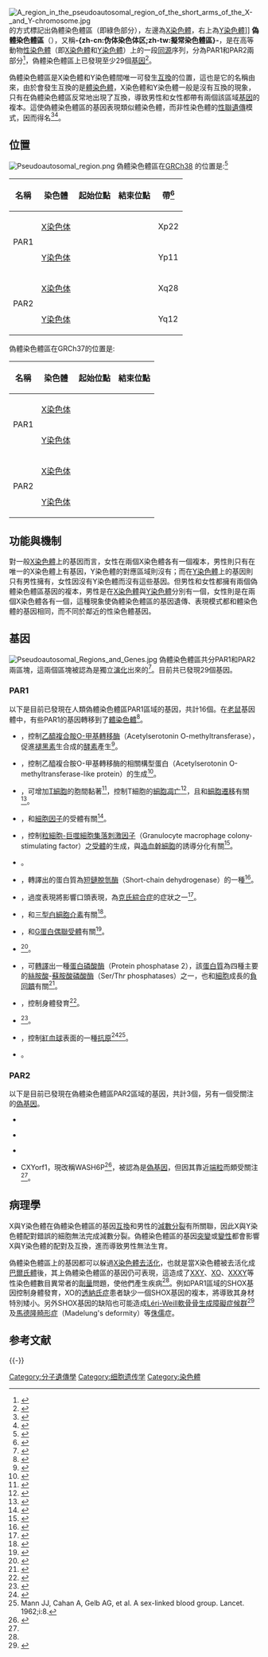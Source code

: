 {{noteTA
|G1=Lifesciences
}}
[[File:A_region_in_the_pseudoautosomal_region_of_the_short_arms_of_the_X-_and_Y-chromosome.jpg|thumb]]的方式標記出偽體染色體區（即綠色部分），左邊為[[X染色體|X染色體]]，右上為[[Y染色體|Y染色體]]]]
'''偽體染色體區'''（{{lang-en|pseudoautosomal region}}），又稱'''-{zh-cn:伪体染色体区;zh-tw:擬常染色體區}-'''，是在高等動物[[性染色體|性染色體]]（即[[X染色體|X染色體]]和[[Y染色體|Y染色體]]）上的一段[[同源|同源]]序列，分為PAR1和PAR2兩部分<ref name="pmid18660847">{{cite journal |author=Helena Mangs A, Morris BJ |title=The Human Pseudoautosomal Region (PAR): Origin, Function and Future |journal=Curr. Genomics |volume=8 |issue=2 |pages=129–36 |pmid=18660847 |pmc=2435358 |doi= 10.2174/138920207780368141|url=|date=April 2007}}</ref>，偽體染色體區上已發現至少29個[[基因|基因]]<ref>{{cite journal | author = Blaschke RJ, Rappold G | year = 2006 | title = The pseudoautosomal regions, SHOX and disease | url = | journal = Curr Opin Genet Dev | volume = 16 | issue = 3| pages = 233–9 | pmid = 16650979 | doi=10.1016/j.gde.2006.04.004}}</ref>。

偽體染色體區是X染色體和Y染色體間唯一可發生[[互換|互換]]的位置，這也是它的名稱由來，由於會發生互換的是[[體染色體|體染色體]]，X染色體和Y染色體一般是沒有互換的現象，只有在偽體染色體區反常地出現了互換，導致男性和女性都帶有兩個該區域[[基因|基因]]的複本。這使偽體染色體區的基因表現類似體染色體，而非性染色體的[[性聯遺傳|性聯遺傳]]模式，因而得名<ref name="book">{{cite book | language = zh-tw | author = 班布里基（David Bainbridge）著， 陳雅茜 譯 | coauthors =   | title = 《X染色體 命運的幕後黑手》 | url =  | date = 2004年10月 | publisher =天下文化出版社| id =  | isbn = 986-417-380-4 }}</ref><ref name="ciccodicola">{{cite journal |author=Ciccodicola A, D'Esposito M, Esposito T, ''et al.'' |title=Differentially regulated and evolved genes in the fully sequenced Xq/Yq pseudoautosomal region |journal=Hum. Mol. Genet. |volume=9 |issue=3 |pages=395–401 |pmid=10655549 |doi=10.1093/hmg/9.3.395 |url=http://hmg.oxfordjournals.org/cgi/pmidlookup?view=long&pmid=10655549 |date=February 2000 |access-date=2011-02-18 |archive-date=2019-09-15 |archive-url=https://web.archive.org/web/20190915161151/https://academic.oup.com/hmg |dead-url=no }}</ref>。

==位置==
[[File:Pseudoautosomal_region.png|thumb]]
偽體染色體區在[[Genome_Reference_Consortium|GRCh38]] 的位置是:<ref name="GRC38 overview">{{cite web|url=http://www.ncbi.nlm.nih.gov/projects/genome/assembly/grc/human/|title=Human genome overview GRCh38.p10|3=|author=[[Genome_Reference_Consortium|Genome Reference Consortium]]|date=2017-01-06|access-date=2017-05-10|archive-url=https://web.archive.org/web/20161009110408/http://www.ncbi.nlm.nih.gov/projects/genome/assembly/grc/human/|archive-date=2016-10-09|dead-url=no}}</ref>
{|class="wikitable" style="text-align:right"
! 名稱 !! 染色體 !! 起始位點 !! 結束位點 !! 帶<ref name="HUGO Gene Nomenclature Committee">{{cite web | title=Pseudoautosomal regions Gene Family | website=HUGO Gene Nomenclature Committee | url=http://www.genenames.org/cgi-bin/genefamilies/set/714 | accessdate=2017-05-11 | archive-url=https://web.archive.org/web/20170711205656/http://www.genenames.org/cgi-bin/genefamilies/set/714 | archive-date=2017-07-11 | dead-url=no }}</ref>
|-
|rowspan="2"| PAR1 || [[X染色体|X染色体]] || {{val|10001|fmt=commas}} || {{val|2781479|fmt=commas}} || Xp22
|-
| [[Y染色体|Y染色体]] || {{val|10001|fmt=commas}} ||  {{val|2781479|fmt=commas}} || Yp11
|-
|rowspan="2"| PAR2 || [[X染色体|X染色体]] || {{val|155701383|fmt=commas}} ||  {{val|156030895|fmt=commas}} || Xq28
|-
| [[Y染色体|Y染色体]] || {{val|56887903|fmt=commas}} ||  {{val|57217415|fmt=commas}} || Yq12
|}

偽體染色體區在GRCh37的位置是:
{|class="wikitable" style="text-align:right"
! 名稱 !! 染色體 !! 起始位點 !! 結束位點
|-
|rowspan="2"| PAR1 || [[X染色体|X染色体]] || {{val|60001|fmt=commas}} || {{val|2699520|fmt=commas}}
|-
| [[Y染色体|Y染色体]] || {{val|10001|fmt=commas}} ||  {{val|2649520|fmt=commas}}
|-
|rowspan="2"| PAR2 || [[X染色体|X染色体]] || {{val|154931044|fmt=commas}} ||  {{val| 155260560|fmt=commas}}
|-
| [[Y染色体|Y染色体]] || {{val|59034050|fmt=commas}} ||  {{val|59363566|fmt=commas}}
|}

==功能與機制 ==
對一般[[X染色體|X染色體]]上的基因而言，女性在兩個X染色體各有一個複本，男性則只有在唯一的X染色體上有基因，Y染色體的對應區域則沒有；而在[[Y染色體|Y染色體]]上的基因則只有男性擁有，女性因沒有Y染色體而沒有這些基因。但男性和女性都擁有兩個偽體染色體區基因的複本，男性是在[[X染色體|X染色體]]與[[Y染色體|Y染色體]]分別有一個，女性則是在兩個X染色體各有一個，這種現象使偽體染色體區的基因遺傳、表現模式都和體染色體的基因相同，而不同於鄰近的性染色體基因。

== 基因 ==
[[File:Pseudoautosomal_Regions_and_Genes.jpg|thumb]]
偽體染色體區共分PAR1和PAR2兩區塊，這兩個區塊被認為是獨立[[演化|演化]]出來的<ref>{{cite journal |author=Charchar FJ, Svartman M, El-Mogharbel N, ''et al.'' |title=Complex events in the evolution of the human pseudoautosomal region 2 (PAR2) |journal=Genome Res. |volume=13 |issue=2 |pages=281–6 |pmid=12566406 |pmc=420362 |doi=10.1101/gr.390503 |url=http://www.genome.org/cgi/pmidlookup?view=long&pmid=12566406 |date=February 2003 |access-date=2011-02-18 |archive-date=2019-09-15 |archive-url=https://web.archive.org/web/20190915161138/https://genome.cshlp.org/content/13/2/281.long |dead-url=no }}</ref>。目前共已發現29個基因。

=== PAR1 ===
以下是目前已發現在人類偽體染色體區PAR1區域的基因，共計16個。在[[老鼠|老鼠]]基因體中，有些PAR1的基因轉移到了[[體染色體|體染色體]]<ref>{{cite journal |author=Levy MA, Fernandes AD, Tremblay DC, Seah C, Bérubé NG |title=The SWI/SNF protein ATRX co-regulates pseudoautosomal genes that have translocated to autosomes in the mouse genome |journal=BMC Genomics |volume=9 |issue= |pages=468 |year=2008 |pmid=18842153 |pmc=2577121 |doi=10.1186/1471-2164-9-468 |url=http://www.biomedcentral.com/1471-2164/9/468 |access-date=2011-02-18 |archive-url=https://web.archive.org/web/20110525091359/http://www.biomedcentral.com/1471-2164/9/468 |archive-date=2011-05-25 |dead-url=no }}</ref>。

*{{tsl|en|ASMT||ASMT}}，控制[[乙醯複合胺O-甲基轉移酶|乙醯複合胺O-甲基轉移酶]]（Acetylserotonin O-methyltransferase），促進[[褪黑素|褪黑素]]生合成的[[酵素|酵素]]產生<ref>{{cite journal | author = Rodriguez IR, Mazuruk K, Schoen TJ, Chader GJ | title = Structural analysis of the human hydroxyindole-O-methyltransferase gene. Presence of two distinct promoters | journal = J. Biol. Chem. | volume = 269 | issue = 50 | pages = 31969–77 | pmid = 7989373 | url = http://www.jbc.org/cgi/content/abstract/269/50/31969 | issn =  | date = December 1994 | access-date = 2011-02-18 | archive-url = https://web.archive.org/web/20031004114802/http://www.jbc.org/cgi/content/abstract/269/50/31969 | archive-date = 2003-10-04 | dead-url = no }}</ref>。

*{{tsl|en|ASMTL||ASMTL}}，控制乙醯複合胺O-甲基轉移酶的相關構型蛋白（Acetylserotonin O-methyltransferase-like protein）的生成<ref>{{cite journal | author = Ried K, Rao E, Schiebel K, Rappold GA | title = Gene duplications as a recurrent theme in the evolution of the human pseudoautosomal region 1: isolation of the gene ASMTL | journal = Hum Mol Genet | volume = 7 | issue = 11 | pages = 1771–8 | pmid = 9736779 |doi =10.1093/hmg/7.11.1771  |date=Dec 1998}}</ref>。

*{{tsl|en|CD99||CD99}}，可增加[[T細胞|T細胞]]的胞間黏著<ref name="pmid11069091">{{cite journal | author = Bernard G, Raimondi V, Alberti I, Pourtein M, Widjenes J, Ticchioni M, Bernard A| title = CD99 (E2) up-regulates alpha4beta1-dependent T cell adhesion to inflamed vascular endothelium under flow conditions | journal = European journal of immunology | volume = 30 | issue = 10 | pages = 3061–5 | pmid = 11069091 | doi = 10.1002/1521-4141(200010)30:10<3061::AID-IMMU3061>3.0.CO;2-M | url =   |date=October 2000}}</ref>，控制T細胞的[[細胞凋亡|細胞凋亡]]<ref>{{cite journal | author = Bernard G, Breittmayer JP, de Matteis M, Trampont P, Hofman P, Senik A, Bernard A | title = Apoptosis of immature thymocytes mediated by E2/CD99 | journal = Journal of immunology (Baltimore, Md. : 1950) | volume = 158 | issue = 6 | pages = 2543–50 | pmid = 9058785 | url = http://www.jimmunol.org/cgi/pmidlookup?view=long&pmid=9058785 |date=March 1997}}</ref>，且和[[細胞遷移|細胞遷移]]有關<ref name="pmid17464179">{{cite journal | author = Oh KI, Kim BK, Ban YL, Choi EY, Jung KC, Lee IS, Park SH | title = CD99 activates T cells via a costimulatory function that promotes raft association of TCR complex and tyrosine phosphorylation of TCR zeta | journal = Experimental & molecular medicine | volume = 39 | issue = 2 | pages = 176–84 | pmid = 17464179 | url = http://www.e-emm.org/search_read.htm?page=176&year=2007&vol=39 | date = April 2007 | deadurl = yes | archiveurl = https://web.archive.org/web/20110726010916/http://www.e-emm.org/search_read.htm?page=176&year=2007&vol=39 | archivedate = 2011年7月26日 | df =  | access-date = 2011年2月18日 }}</ref>。

*{{tsl|en|CRLF2||CRLF2}}，和[[細胞因子|細胞因子]]的受體有關<ref>{{cite web | title = Entrez Gene: CRLF2 cytokine receptor-like factor 2| url = http://www.ncbi.nlm.nih.gov/sites/entrez?Db=gene&Cmd=ShowDetailView&TermToSearch=64109}}</ref>。

*{{tsl|en|CSF2RA||CSF2RA}}，控制[[粒細胞-巨噬細胞集落刺激因子|粒細胞-巨噬細胞集落刺激因子]]（Granulocyte macrophage colony-stimulating factor）之[[受體_(生物化學)|受體]]的生成，與[[幹細胞|造血幹細胞]]的誘導分化有關<ref>{{cite journal | author = Nicola NA, Metcalf D | title = Binding of <sup>125</sup>I-labeled granulocyte colony-stimulating factor to normal murine hemopoietic cells | journal = J. Cell. Physiol. | volume = 124 | issue = 2 | pages = 313–21 | year = 1985 | pmid = 3876343 | doi = 10.1002/jcp.1041240222 }}</ref>。

*{{tsl|en|SFRS17A||SFRS17A}}。

*{{tsl|en|DHRSXY||DHRSXY}}，轉譯出的蛋白質為[[短鏈脫氫酶|短鏈脫氫酶]]（Short-chain dehydrogenase）的一種<ref>{{cite journal | author = Persson B, Kallberg Y, Bray JE, Bruford E, Dellaporta SL, Favia AD, Duarte RG, Jörnvall H, Kavanagh KL, Kedishvili N, Kisiela M, Maser E, Mindnich R, Orchard S, Penning TM, Thornton JM, Adamski J, Oppermann U | title = The SDR (short-chain dehydrogenase/reductase and related enzymes) nomenclature initiative | journal = Chem. Biol. Interact. | volume = 178| issue = 1-3| pages = 94–8| pmid = 19027726 | pmc = 2896744 | doi = 10.1016/j.cbi.2008.10.040 |date=November 2008}}</ref>。

*{{tsl|en|GTPBP6||GTPBP6}}，過度表現將影響口頭表現，為[[克氏綜合症|克氏綜合症]]的症狀之一<ref>{{cite journal | author = Vawter MP, Harvey PD, DeLisi LE | title = Dysregulation of X-linked gene expression in Klinefelter's syndrome and association with verbal cognition | journal = Am. J. Med. Genet. B Neuropsychiatr. Genet. | volume = 144B | issue = 6 | pages = 728–34 | pmid = 17347996 | pmc = 2094046 | doi = 10.1002/ajmg.b.30454 |date=September 2007}}</ref>。

*{{tsl|en|IL3RA||IL3RA}}，和[[白細胞介素|三型白細胞介素]]有關<ref >{{cite journal |last=Stomski |first=F C |authorlink= |coauthors=Sun Q, Bagley C J, Woodcock J, Goodall G, Andrews R K, Berndt M C, Lopez A F |title=Human interleukin-3 (IL-3) induces disulfide-linked IL-3 receptor alpha- and beta-chain heterodimerization, which is required for receptor activation but not high-affinity binding |journal=Mol. Cell. Biol. |volume=16 |issue=6 |pages=3035–46 |publisher= |location = UNITED STATES| issn = 0270-7306| pmid = 8649415 |pmc=231298 |date=Jun  1996}}</ref>。

*{{tsl|en|P2RY8||P2RY8}}，和[[G蛋白偶聯受體|G蛋白偶聯受體]]有關<ref>{{cite web | title = Entrez Gene: P2RY8 purinergic receptor P2Y, G-protein coupled, 8| url = http://www.ncbi.nlm.nih.gov/sites/entrez?Db=gene&Cmd=ShowDetailView&TermToSearch=286530| accessdate = }}</ref>。

*{{tsl|en|PLCXD1||PLCXD1}}<ref>{{cite journal | author = Skaletsky H, Kuroda-Kawaguchi T, Minx PJ, ''et al.'' | title = The male-specific region of the human Y chromosome is a mosaic of discrete sequence classes | journal = Nature | volume = 423 | issue = 6942 | pages = 825–37 | pmid = 12815422 | doi = 10.1038/nature01722|date=June 2003}}</ref>。

*{{tsl|en|PPP2R3B||PPP2R3B}}，可[[轉譯|轉譯]]出一種[[蛋白磷酸酶|蛋白磷酸酶]]（Protein phosphatase 2），該[[蛋白質|蛋白質]]為四種主要的[[絲胺酸|絲胺酸]]-[[蘇胺酸|蘇胺酸]][[磷酸酶|磷酸酶]]（Ser/Thr phosphatases）之一，也和[[細胞|細胞]]成長的[[負回饋|負回饋]]有關<ref>{{cite web | title = Entrez Gene: PPP2R3B protein phosphatase 2 (formerly 2A), regulatory subunit B'', beta| url = http://www.ncbi.nlm.nih.gov/sites/entrez?Db=gene&Cmd=ShowDetailView&TermToSearch=28227}}</ref>。

*{{tsl|en|SHOX||SHOX}}，控制身體發育<ref>{{cite web | url = http://ghr.nlm.nih.gov/gene=shox | title = SHOX - short stature homeobox - Genetics Home Reference | accessdate = 2008-02-18 date = 2005-09-01 | publisher = U.S. National Library of Medicine | archive-url = https://web.archive.org/web/20071012215043/http://ghr.nlm.nih.gov/gene=shox | archive-date = 2007-10-12 | dead-url = no }}</ref>。

*{{tsl|en|SLC25A6||SLC25A6}}<ref>{{cite journal | author = Palmieri F | title = The mitochondrial transporter family (SLC25): physiological and pathological implications | journal = Pflugers Arch. | volume = 447 | issue = 5 | pages = 689–709 | pmid = 14598172 | doi = 10.1007/s00424-003-1099-7 |date=February 2004}}</ref>。

*{{tsl|en|Xg antigen system||XG}}，控制[[紅血球|紅血球]]表面的一種[[抗原|抗原]]<ref>{{cite journal |author=Tippett P, Ellis NA |title=The Xg blood group system: a review |journal=Transfus Med Rev |volume=12 |issue=4 |pages=233–57 |pmid=9798268 |doi=10.1016/S0887-7963(98)80001-1 |url=http://linkinghub.elsevier.com/retrieve/pii/S0887796398000017 |date=October 1998 |access-date=2011-02-18 |archive-date=2020-07-28 |archive-url=https://web.archive.org/web/20200728114851/https://linkinghub.elsevier.com/retrieve/pii/S0887796398000017 |dead-url=no }}</ref><ref name="discovery">Mann JJ, Cahan A, Gelb AG, et al. A sex-linked blood group. Lancet. 1962;i:8.</ref>。

*{{tsl|en|ZBED1||ZBED1}}。

===PAR2===
以下是目前已發現在偽體染色體區PAR2區域的基因，共計3個，另有一個受關注的[[偽基因|偽基因]]。

*{{tsl|en|SPRY3||SPRY3}}

*{{tsl|en|SYBL1||SYBL1}}

*{{tsl|en|IL9R||IL9R}}

*CXYorf1，現改稱WASH6P<ref>{{cite web|url=http://www.genenames.org/data/hgnc_data.php?hgnc_id=31685|title=WASH6P|format=|work=|accessdate=2009-01-05|archive-url=https://web.archive.org/web/20121024190334/http://www.genenames.org/data/hgnc_data.php?hgnc_id=31685|archive-date=2012-10-24|dead-url=yes}}</ref>，被認為是[[偽基因|偽基因]]，但因其靠近[[端粒|端粒]]而頗受關注<ref name="ciccodicola"></ref>。

== 病理學 ==
X與Y染色體在偽體染色體區的基因[[互換|互換]]和男性的[[減數分裂|減數分裂]]有所關聯，因此X與Y染色體配對錯誤的細胞無法完成減數分裂。偽體染色體區的基因[[突變|突變]]或[[DNA變性|變性]]都會影響X與Y染色體的配對及互換，進而導致男性無法生育。

偽體染色體區上的基因都可以躲過[[X染色體去活化|X染色體去活化]]，也就是當X染色體被去活化成[[巴爾氏體|巴爾氏體]]後，其上偽體染色體區的基因仍可表現，這造成了[[克氏綜合症|XXY]]、[[透納氏症|XO]]、[[XXXY症候群|XXXY]]等性染色體數目異常者的[[基因劑量|劑量]]問題，使他們產生疾病<ref name="book"></ref>。例如PAR1區域的SHOX基因控制身體發育，XO的[[透納氏症|透納氏症]]患者缺少一個SHOX基因的複本，將導致其身材特別矮小。另外SHOX基因的缺陷也可能造成[[Léri-Weill軟骨骨生成障礙症候群|Léri-Weill軟骨骨生成障礙症候群]]<ref>{{cite journal|url=http://www.scielo.br/scielo.php?pid=S1415-47572008000500007&script=sci_arttext|title=An illustrative case of Léri-Weill dyschondrosteosis|author=Renata de Lima1; Cristina Forti Iamada; Luciana Oliveira Silva; Maricilda Palandi de Mello; Andréa Trevas Maciel-Guerra|publisher=Centro de Biologia Molecular e Engenharia Genética, Universidade Estadual de Campinas, Campinas, SP, Brazil; Departamento de Genética Médica, Faculdade de Ciências Médicas, Universidade Estadual de Campinas, Campinas, SP, Brazil; Departamento de Pediatria, Faculdade de Ciências Médicas, Universidade Estadual de Campinas, Campinas, SP, Brazil|date=2008-11-19|language=en|issn=1415-4757|doi=10.1590/S1415-47572008005000017|journal=|access-date=2011-02-18|archive-url=https://web.archive.org/web/20171202045745/http://www.scielo.br/scielo.php?script=sci_arttext&pid=S1415-47572008000500007|archive-date=2017-12-02|dead-url=no}}</ref>及[[馬德隆畸形症|馬德隆畸形症]]（Madelung's deformity）等[[侏儒|侏儒]]症。

==参考文献==
{{Reflist|2}}

{{-}}
{{人类基因组}}

[[Category:分子遺傳學|Category:分子遺傳學]]
[[Category:细胞遗传学|Category:细胞遗传学]]
[[Category:染色體|Category:染色體]]